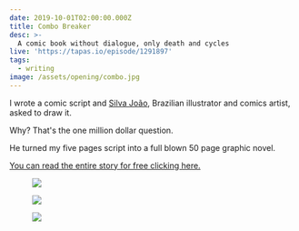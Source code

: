 ```yaml
---
date: 2019-10-01T02:00:00.000Z
title: Combo Breaker
desc: >-
  A comic book without dialogue, only death and cycles
live: 'https://tapas.io/episode/1291897'
tags:
  - writing
image: /assets/opening/combo.jpg
---
```


I wrote a comic script and [Silva João](https://www.facebook.com/silvazuao/), Brazilian illustrator and comics artist, asked to draw it.

Why? That's the one million dollar question.

He turned my five pages script into a full blown 50 page graphic novel.

[You can read the entire story for free clicking here.](https://tapas.io/episode/1291897)

<figure className="mosaic full">

![](/combo-1.jpg)

![](/combo-2.jpg)

![](/combo-3.jpg)

</figure>
